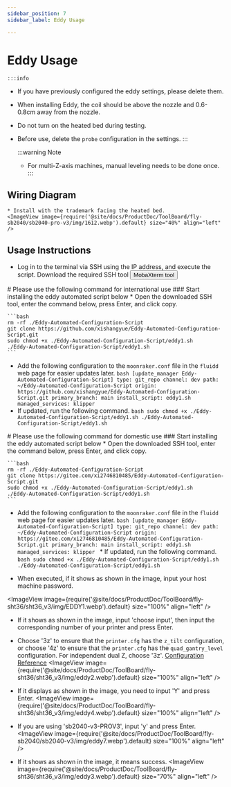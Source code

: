 ```yaml
---
sidebar_position: 7
sidebar_label: Eddy Usage

---
```



# Eddy Usage

    :::info
  * If you have previously configured the eddy settings, please delete them.
  * When installing Eddy, the coil should be above the nozzle and 0.6-0.8cm away from the nozzle.
  * Do not turn on the heated bed during testing.
  * Before use, delete the `probe` configuration in the settings.
    :::

    :::warning Note
    * For multi-Z-axis machines, manual leveling needs to be done once.
    :::


## Wiring Diagram

    * Install with the trademark facing the heated bed.
    <ImageView image={require('@site/docs/ProductDoc/ToolBoard/fly-sb2040/sb2040-pro-v3/img/1612.webp').default} size="40%" align="left" />


## Usage Instructions
   * Log in to the terminal via SSH using the IP address, and execute the script.
    Download the required SSH tool <Button variant="contained" disableElevation href="/docs/ResDownload/auxiliary_software/">MobaXterm tool</Button>


<Tabs>
  <TabItem value="eddy1" label="International Use">
    # Please use the following command for international use
    ### Start installing the eddy automated script below
    * Open the downloaded SSH tool, enter the command below, press Enter, and click copy.
    
    ```bash
    rm -rf ./Eddy-Automated-Configuration-Script
    git clone https://github.com/xishangyue/Eddy-Automated-Configuration-Script.git
    sudo chmod +x ./Eddy-Automated-Configuration-Script/eddy1.sh
    ./Eddy-Automated-Configuration-Script/eddy1.sh
    ```
   * Add the following configuration to the `moonraker.conf` file in the `fluidd` web page for easier updates later.
    ```bash
    [update_manager Eddy-Automated-Configuration-Script]
    type: git_repo
    channel: dev
    path: ~/Eddy-Automated-Configuration-Script
    origin: https://github.com/xishangyue/Eddy-Automated-Configuration-Script.git
    primary_branch: main
    install_script: eddy1.sh
    managed_services: klipper
    ```
   * If updated, run the following command.
    ```bash
    sudo chmod +x ./Eddy-Automated-Configuration-Script/eddy1.sh
    ./Eddy-Automated-Configuration-Script/eddy1.sh
    ```
</TabItem>

  <TabItem value="eddy2" label="Domestic Use">
# Please use the following command for domestic use
### Start installing the eddy automated script below
    * Open the downloaded SSH tool, enter the command below, press Enter, and click copy.
    
    ```bash
    rm -rf ./Eddy-Automated-Configuration-Script
    git clone https://gitee.com/xi2746810485/Eddy-Automated-Configuration-Script.git
    sudo chmod +x ./Eddy-Automated-Configuration-Script/eddy1.sh
    ./Eddy-Automated-Configuration-Script/eddy1.sh
    ```
   * Add the following configuration to the `moonraker.conf` file in the `fluidd` web page for easier updates later.
    ```bash
    [update_manager Eddy-Automated-Configuration-Script]
    type: git_repo
    channel: dev
    path: ~/Eddy-Automated-Configuration-Script
    origin: https://gitee.com/xi2746810485/Eddy-Automated-Configuration-Script.git
    primary_branch: main
    install_script: eddy1.sh
    managed_services: klipper
    ```
    * If updated, run the following command.
    ```bash
    sudo chmod +x ./Eddy-Automated-Configuration-Script/eddy1.sh
    ./Eddy-Automated-Configuration-Script/eddy1.sh
    ```
  </TabItem>
</Tabs>


* When executed, if it shows as shown in the image, input your host machine password.

<ImageView image={require('@site/docs/ProductDoc/ToolBoard/fly-sht36/sht36_v3/img/EDDY1.webp').default} size="100%" align="left" />

* If it shows as shown in the image, input 'choose input', then input the corresponding number of your printer and press Enter.
* Choose '3z' to ensure that the `printer.cfg` has the `z_tilt` configuration, or choose '4z' to ensure that the `printer.cfg` has the `quad_gantry_level` configuration. For independent dual Z, choose '3z'. [Configuration Reference](https://mellow.klipper.cn/docs/category/klipper-%E5%8F%82%E8%80%83%E9%85%8D%E7%BD%AE)
<ImageView image={require('@site/docs/ProductDoc/ToolBoard/fly-sht36/sht36_v3/img/eddy2.webp').default} size="100%" align="left" />

* If it displays as shown in the image, you need to input 'Y' and press Enter.
<ImageView image={require('@site/docs/ProductDoc/ToolBoard/fly-sht36/sht36_v3/img/eddy4.webp').default} size="100%" align="left" />

* If you are using 'sb2040-v3-PROV3', input 'y' and press Enter.
<ImageView image={require('@site/docs/ProductDoc/ToolBoard/fly-sb2040/sb2040-v3/img/eddy7.webp').default} size="100%" align="left" />

* If it shows as shown in the image, it means success.
<ImageView image={require('@site/docs/ProductDoc/ToolBoard/fly-sht36/sht36_v3/img/eddy3.webp').default} size="70%" align="left" />

<LDC1612 />